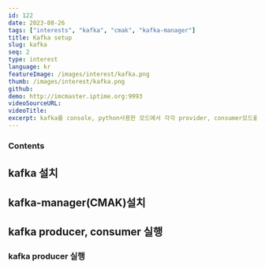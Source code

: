 ```yaml
---
id: 122
date: 2023-08-26
tags: ["interests", "kafka", "cmak", "kafka-manager"]
title: Kafka setup
slug: kafka
seq: 2
type: interest
language: kr
featureImage: /images/interest/kafka.png
thumb: /images/interest/kafka.png
github:
demo: http://imcmaster.iptime.org:9993
videoSourceURL:
videoTitle:
excerpt: kafka를 console, python사용한 모드에서 각각 provider, consumer모드를 작동시켜봄
---
```


### Contents

## kafka 설치

## kafka-manager(CMAK)설치

## kafka producer, consumer 실행

### kafka producer 실행

<SearchLabel script="" />
